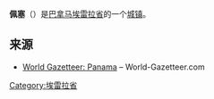 {{Infobox settlement
|official_name = 佩塞
|native_name = Pesé
|pushpin_map            =Panama
|mapsize                =200px
|subdivision_type       = 国家
|subdivision_name       = [[巴拿马|巴拿马]]
|subdivision_type1      = 省
|subdivision_name1      = [[埃雷拉省|埃雷拉省]]
|leader_title           = 
|leader_name            = 
|established_title      =
|established_date       = 
|area_total_km2           = 
|area_footnotes           = 
|population_as_of         = 2008
|population_total =3512
|population_density_km2   =
|timezone               =
|utc_offset             = 
|timezone_DST           = 
|utc_offset_DST         = 
|latd=7 |latm=54 |lats=0 |latNS=N
|longd=80|longm= 36|longs=36 |longEW=W
|elevation_m            = 
|area_code              = 
|website                = 
}}

'''佩塞'''（{{lang-es|Pesé}}）是[[巴拿马|巴拿马]][[埃雷拉省|埃雷拉]][[巴拿馬行政區劃|省]]的一个[[城镇|城镇]]。

== 来源 ==
*[https://web.archive.org/web/20081007072808/http://world-gazetteer.com/wg.php?x=&men=gcis&lng=en&des=wg&geo=-167&srt=npan&col=abcdefghinoq&msz=1500&pt=c&va=x World Gazetteer: Panama] – World-Gazetteer.com

{{Herrera Province}}

{{DEFAULTSORT:Pese}}
[[Category:埃雷拉省|Category:埃雷拉省]]


{{Panama-geo-stub}}